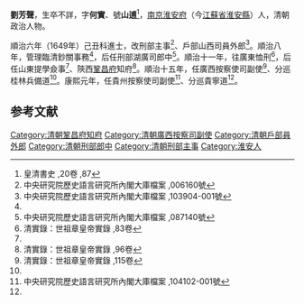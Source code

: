 '''劉芳聲'''，生卒不詳，字'''何實'''、號'''山逋'''<ref name="#1">皇清書史 ,20卷 ,87</ref>，[[南京|南京]][[淮安府|淮安府]]（今[[江蘇省|江蘇省]][[淮安縣|淮安縣]]）人，清朝政治人物。

順治六年（1649年）己丑科進士，改刑部主事<ref>中央研究院歷史語言研究所內閣大庫檔案 ,006160號</ref>、戶部山西司員外郎<ref name="#2">中央研究院歷史語言研究所內閣大庫檔案 ,103904-001號</ref>。順治八年，管理臨清鈔關事務<ref name="#2"/>，后任刑部湖廣司郎中<ref>中央研究院歷史語言研究所內閣大庫檔案 ,087140號</ref>。順治十一年，往廣東恤刑<ref>清實錄：世祖章皇帝實錄 ,83卷</ref>，后任山東提學僉事<ref name="#1"/>、陝西[[鞏昌府|鞏昌府]]知府<ref>清實錄：世祖章皇帝實錄 ,96卷</ref>。順治十五年，任廣西按察使司副使<ref name="#3">清實錄：世祖章皇帝實錄 ,115卷</ref>、分巡桂林兵備道<ref name="#3"/>。康熙元年，任貴州按察使司副使<ref name="#4">中央研究院歷史語言研究所內閣大庫檔案 ,104102-001號</ref>、分巡貴寧道<ref name="#4"/>。

==参考文献==
{{reflist|2}}
{{清朝人物小作品}}
{{順治六年己丑科殿試金榜}}
{{DEFAULTSORT:Liu劉}}
[[Category:清朝鞏昌府知府|Category:清朝鞏昌府知府]]
[[Category:清朝廣西按察司副使|Category:清朝廣西按察司副使]]
[[Category:清朝戶部員外郎|Category:清朝戶部員外郎]]
[[Category:清朝刑部郎中|Category:清朝刑部郎中]]
[[Category:清朝刑部主事|Category:清朝刑部主事]]
[[Category:淮安人|Category:淮安人]]